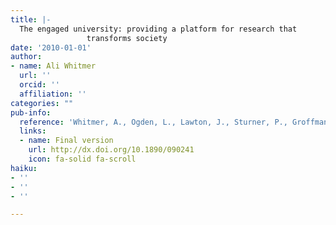 ```yaml
---
title: |-
  The engaged university: providing a platform for research that
                 transforms society
date: '2010-01-01'
author:
- name: Ali Whitmer
  url: ''
  orcid: ''
  affiliation: ''
categories: ""
pub-info:
  reference: 'Whitmer, A., Ogden, L., Lawton, J., Sturner, P., Groffman, P. M., Schneider, L., Hart, D., Halpern, B., Schlesinger, W., Raciti, S., Bettez, N., Ortega, S., Rustad, L., Pickett, S. T. A., &amp; Killilea, M. (2010). The engaged university: providing a platform for research that transforms society. <em>Frontiers in Ecology and the Environment</em>, <em>8</em>(6), 314&ndash;321.'
  links:
  - name: Final version
    url: http://dx.doi.org/10.1890/090241
    icon: fa-solid fa-scroll
haiku:
- ''
- ''
- ''

---
```

